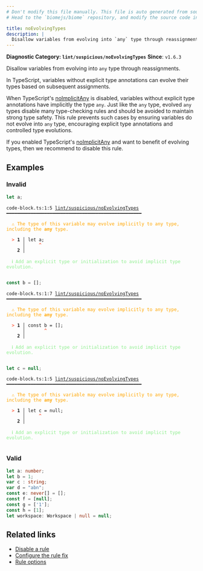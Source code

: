 ```yaml
---
# Don't modify this file manually. This file is auto generated from source, and you will lose your changes next time the website is built.
# Head to the `biomejs/biome` repository, and modify the source code in there.

title: noEvolvingTypes
description: |
  Disallow variables from evolving into `any` type through reassignments.
---
```


**Diagnostic Category: `lint/suspicious/noEvolvingTypes`**
<Tabs>
<TabItem label="TypeScript and TSX" icon="seti:typescript">
**Since**: `v1.6.3`

Disallow variables from evolving into `any` type through reassignments.

In TypeScript, variables without explicit type annotations can evolve their types based on subsequent assignments.

When  TypeScript's [noImplicitAny](https://www.typescriptlang.org/tsconfig/#noImplicitAny) is disabled,
variables without explicit type annotations have implicitly the type `any`.
Just like the `any` type, evolved `any` types disable many type-checking rules and should be avoided to maintain strong type safety.
This rule prevents such cases by ensuring variables do not evolve into `any` type, encouraging explicit type annotations and controlled type evolutions.

If you enabled TypeScript's [noImplicitAny](https://www.typescriptlang.org/tsconfig/#noImplicitAny) and want to benefit of evolving types,
then we recommend to disable this rule.

## Examples

### Invalid

```ts
let a;
```

<pre class="language-text"><code class="language-text">code-block.ts:1:5 <a href="https://biomejs.dev/linter/rules/no-evolving-types">lint/suspicious/noEvolvingTypes</a> ━━━━━━━━━━━━━━━━━━━━━━━━━━━━━━━━━━━━━━━━━━━━━━━━━━<br /><br />  <strong><span style="color: Orange;">⚠</span></strong> <span style="color: Orange;">The type of this variable may evolve implicitly to any type, including the </span><span style="color: Orange;"><strong>any</strong></span><span style="color: Orange;"> type.</span><br />  <br />  <strong><span style="color: Tomato;">&gt;</span></strong> <strong>1 │ </strong>let a;<br />   <strong>   │ </strong>    <strong><span style="color: Tomato;">^</span></strong><br />    <strong>2 │ </strong><br />  <br />  <strong><span style="color: lightgreen;">ℹ</span></strong> <span style="color: lightgreen;">Add an explicit type or initialization to avoid implicit type evolution.</span><br />  <br /></code></pre>

```ts
const b = [];
```

<pre class="language-text"><code class="language-text">code-block.ts:1:7 <a href="https://biomejs.dev/linter/rules/no-evolving-types">lint/suspicious/noEvolvingTypes</a> ━━━━━━━━━━━━━━━━━━━━━━━━━━━━━━━━━━━━━━━━━━━━━━━━━━<br /><br />  <strong><span style="color: Orange;">⚠</span></strong> <span style="color: Orange;">The type of this variable may evolve implicitly to any type, including the </span><span style="color: Orange;"><strong>any</strong></span><span style="color: Orange;"> type.</span><br />  <br />  <strong><span style="color: Tomato;">&gt;</span></strong> <strong>1 │ </strong>const b = [];<br />   <strong>   │ </strong>      <strong><span style="color: Tomato;">^</span></strong><br />    <strong>2 │ </strong><br />  <br />  <strong><span style="color: lightgreen;">ℹ</span></strong> <span style="color: lightgreen;">Add an explicit type or initialization to avoid implicit type evolution.</span><br />  <br /></code></pre>

```ts
let c = null;
```

<pre class="language-text"><code class="language-text">code-block.ts:1:5 <a href="https://biomejs.dev/linter/rules/no-evolving-types">lint/suspicious/noEvolvingTypes</a> ━━━━━━━━━━━━━━━━━━━━━━━━━━━━━━━━━━━━━━━━━━━━━━━━━━<br /><br />  <strong><span style="color: Orange;">⚠</span></strong> <span style="color: Orange;">The type of this variable may evolve implicitly to any type, including the </span><span style="color: Orange;"><strong>any</strong></span><span style="color: Orange;"> type.</span><br />  <br />  <strong><span style="color: Tomato;">&gt;</span></strong> <strong>1 │ </strong>let c = null;<br />   <strong>   │ </strong>    <strong><span style="color: Tomato;">^</span></strong><br />    <strong>2 │ </strong><br />  <br />  <strong><span style="color: lightgreen;">ℹ</span></strong> <span style="color: lightgreen;">Add an explicit type or initialization to avoid implicit type evolution.</span><br />  <br /></code></pre>

### Valid

```ts
let a: number;
let b = 1;
var c : string;
var d = "abn";
const e: never[] = [];
const f = [null];
const g = ['1'];
const h = [1];
let workspace: Workspace | null = null;
```

## Related links

- [Disable a rule](/linter/#disable-a-lint-rule)
- [Configure the rule fix](/linter#configure-the-rule-fix)
- [Rule options](/linter/#rule-options)

</TabItem>
</Tabs>

